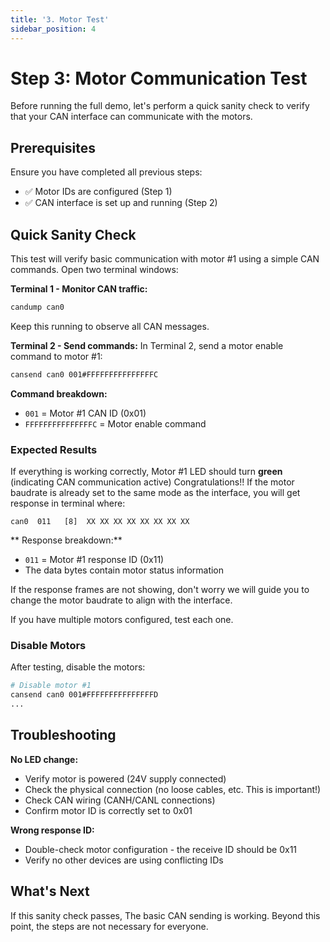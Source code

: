 ```yaml
---
title: '3. Motor Test'
sidebar_position: 4
---
```


# Step 3: Motor Communication Test

Before running the full demo, let's perform a quick sanity check to verify that your CAN interface can communicate with the motors.

## Prerequisites

Ensure you have completed all previous steps:
- ✅ Motor IDs are configured (Step 1)
- ✅ CAN interface is set up and running (Step 2)

## Quick Sanity Check

This test will verify basic communication with motor #1 using a simple CAN commands.
Open two terminal windows:

**Terminal 1 - Monitor CAN traffic:**
```bash
candump can0
```
Keep this running to observe all CAN messages.

**Terminal 2 - Send commands:**
In Terminal 2, send a motor enable command to motor #1:

```bash
cansend can0 001#FFFFFFFFFFFFFFFC
```

**Command breakdown:**
- `001` = Motor #1 CAN ID (0x01)
- `FFFFFFFFFFFFFFFC` = Motor enable command

### Expected Results

If everything is working correctly, Motor #1 LED should turn **green** (indicating CAN communication active)
Congratulations!! If the motor baudrate is already set to the same mode as the interface, you will get response in terminal where:

```
can0  011   [8]  XX XX XX XX XX XX XX XX
```

** Response breakdown:**
   - `011` = Motor #1 response ID (0x11)
   - The data bytes contain motor status information

If the response frames are not showing, don't worry we will guide you to change the motor baudrate to align with the interface.

If you have multiple motors configured, test each one.

### Disable Motors

After testing, disable the motors:

```bash
# Disable motor #1
cansend can0 001#FFFFFFFFFFFFFFFD
...
```

## Troubleshooting

**No LED change:**
- Verify motor is powered (24V supply connected)
- Check the physical connection (no loose cables, etc. This is important!)
- Check CAN wiring (CANH/CANL connections)
- Confirm motor ID is correctly set to 0x01

**Wrong response ID:**
- Double-check motor configuration - the receive ID should be 0x11
- Verify no other devices are using conflicting IDs


## What's Next

If this sanity check passes, The basic CAN sending is working.
Beyond this point, the steps are not necessary for everyone.